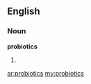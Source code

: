 ==English==

===Noun===
'''probiotics'''

# {{plural of|[[probiotic]]}}

[[ar:probiotics]]
[[my:probiotics]]